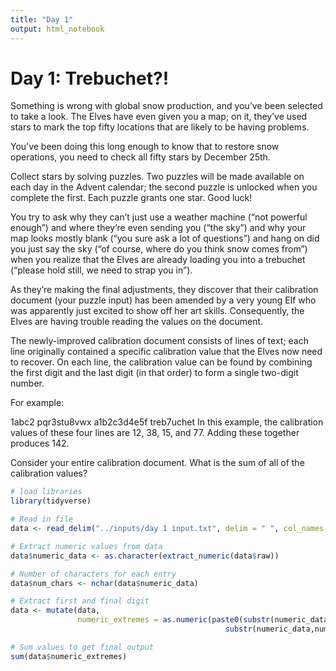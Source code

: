 ```yaml
---
title: "Day 1"
output: html_notebook
---
```


# Day 1: Trebuchet?! 

Something is wrong with global snow production, and you've been selected to take a look. The Elves have even given you a map; on it, they've used stars to mark the top fifty locations that are likely to be having problems.

You've been doing this long enough to know that to restore snow operations, you need to check all fifty stars by December 25th.

Collect stars by solving puzzles. Two puzzles will be made available on each day in the Advent calendar; the second puzzle is unlocked when you complete the first. Each puzzle grants one star. Good luck!

You try to ask why they can't just use a weather machine ("not powerful enough") and where they're even sending you ("the sky") and why your map looks mostly blank ("you sure ask a lot of questions") and hang on did you just say the sky ("of course, where do you think snow comes from") when you realize that the Elves are already loading you into a trebuchet ("please hold still, we need to strap you in").

As they're making the final adjustments, they discover that their calibration document (your puzzle input) has been amended by a very young Elf who was apparently just excited to show off her art skills. Consequently, the Elves are having trouble reading the values on the document.

The newly-improved calibration document consists of lines of text; each line originally contained a specific calibration value that the Elves now need to recover. On each line, the calibration value can be found by combining the first digit and the last digit (in that order) to form a single two-digit number.

For example:

1abc2
pqr3stu8vwx
a1b2c3d4e5f
treb7uchet
In this example, the calibration values of these four lines are 12, 38, 15, and 77. Adding these together produces 142.

Consider your entire calibration document. What is the sum of all of the calibration values?

```r
# load libraries
library(tidyverse)

# Read in file
data <- read_delim("../inputs/day 1 input.txt", delim = " ", col_names = c("raw"))

# Extract numeric values from data 
data$numeric_data <- as.character(extract_numeric(data$raw))

# Number of characters for each entry
data$num_chars <- nchar(data$numeric_data)

# Extract first and final digit
data <- mutate(data, 
               numeric_extremes = as.numeric(paste0(substr(numeric_data, 1, 1),
                                                substr(numeric_data,num_chars,num_chars))))

# Sum values to get final output
sum(data$numeric_extremes)
```
